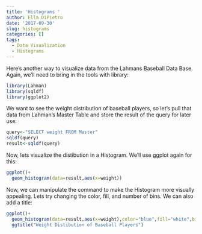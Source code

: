 ```yaml
---
title: 'Histograms '
author: Ella DiPietro
date: '2017-09-30'
slug: histograms
categories: []
tags:
  - Data Visualization
  - Histograms
---
```


Here's another way to visualize data from the Lahmans Baseball Data Base. Again, we'll need to bring in the tools with library:

```r
library(Lahman)
library(sqldf)
library(ggplot2)
```

We want to see the weight distribution of baseball players, so let's pull that data from Lahman's Master Table and store the result of the query for later use:


```r
query<-"SELECT weight FROM Master"
sqldf(query)
result<-sqldf(query)
```


Now, lets visualize the distibution in a Histogram. We'll use ggplot again for this:

```r
ggplot()+
  geom_histogram(data=result,aes(x=weight))
```

Now, we can manipulate the command to make the Histogram more visually appealing. Lets try changing the color, fill, and number of bins. We can also add a title:

```r
ggplot()+
  geom_histogram(data=result,aes(x=weight),color="blue",fill="white",bins=60)+
  ggtitle("Weight Distibution of Baseball Players")
  
```


